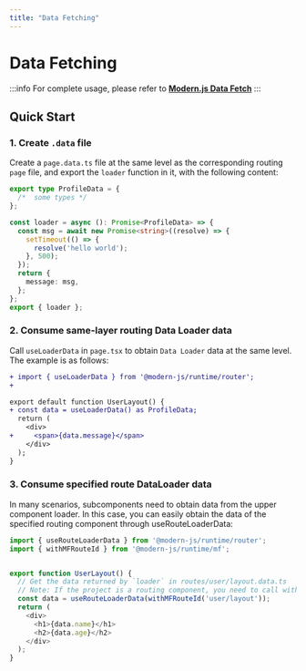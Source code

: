 ```yaml
---
title: "Data Fetching"
---
```

# Data Fetching
:::info
For complete usage, please refer to [**Modern.js Data Fetch**](https://modernjs.dev/en/guides/basic-features/data/data-fetch.html)
:::

## Quick Start

### 1. Create `.data` file

Create a `page.data.ts` file at the same level as the corresponding routing `page` file, and export the `loader` function in it, with the following content:

```ts title='page.data.ts'
export type ProfileData = {
  /*  some types */
};

const loader = async (): Promise<ProfileData> => {
  const msg = await new Promise<string>((resolve) => {
    setTimeout(() => {
      resolve('hello world');
    }, 500);
  });
  return {
    message: msg,
  };
};
export { loader };

```
### 2. Consume same-layer routing Data Loader data

Call `useLoaderData` in `page.tsx` to obtain `Data Loader` data at the same level. The example is as follows:

```diff title='page.tsx'
+ import { useLoaderData } from '@modern-js/runtime/router';
+

export default function UserLayout() {
+ const data = useLoaderData() as ProfileData;
  return (
    <div>
+     <span>{data.message}</span>
    </div>
  );
}
```

### 3. Consume specified route DataLoader data

In many scenarios, subcomponents need to obtain data from the upper component loader. In this case, you can easily obtain the data of the specified routing component through useRouteLoaderData:

```ts
import { useRouteLoaderData } from '@modern-js/runtime/router';
import { withMFRouteId } from '@modern-js/runtime/mf';


export function UserLayout() {
  // Get the data returned by `loader` in routes/user/layout.data.ts
  // Note: If the project is a routing component, you need to call withMFRouteId to get the actual routeId after processing
  const data = useRouteLoaderData(withMFRouteId('user/layout'));
  return (
    <div>
      <h1>{data.name}</h1>
      <h2>{data.age}</h2>
    </div>
  );
}
```
